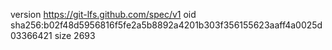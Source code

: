 version https://git-lfs.github.com/spec/v1
oid sha256:b02f48d5956816f5fe2a5b8892a4201b303f356155623aaff4a0025d03366421
size 2693
